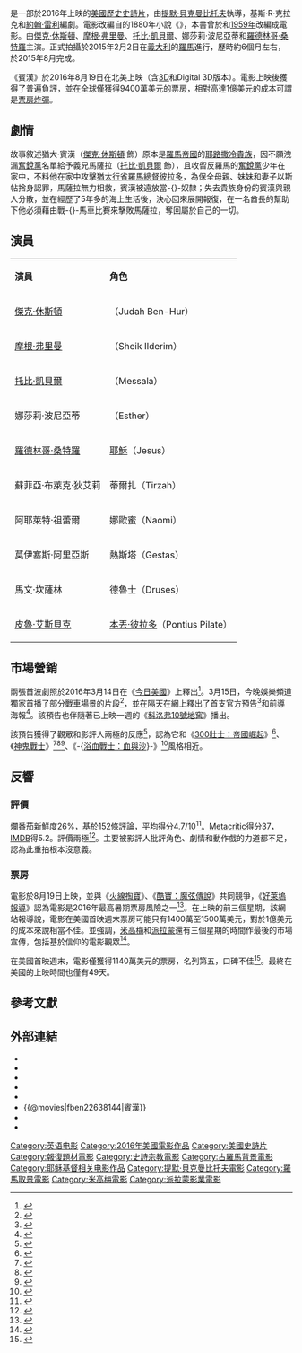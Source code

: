 {{noteTA
|G1=Show
|G2=Movie
|T=zh-tw:賓漢 (2016年電影);zh-cn:宾虚 (2016年电影);zh-hk:賓虛 (2016年電影);
}}
{{Infobox film
| name           = 賓漢
| original_name  = {{lang|en|''Ben-Hur''}}
| image          = Ben-Hur 2016 Poster.jpg
| alt            = 
| caption        = 電影海報
| director       = [[提默·貝克曼比托夫|提默·貝克曼比托夫]]
| producer       = {{plainlist|
* 馬克·柏奈特
* 西恩·丹尼爾
* 鄧肯·亨德森
* 喬尼·萊文
}}
| screenplay        = {{plainlist|
* 基斯·R·克拉克
* [[約翰·雷利_(編劇)|約翰·雷利]]
}}
| based_on       = {{based on |{{link-en|賓漢：基督故事|Ben-Hur: A Tale of the Christ}}|{{link-en|盧·華萊士|Lew Wallace}}}}
| starring       = {{plainlist|
* [[傑克·休斯頓|傑克·休斯頓]]
* [[摩根·弗里曼|摩根·弗里曼]]
* [[托比·凱貝爾|托比·凱貝爾]]
* 娜莎莉·波尼亞蒂
* [[羅德林哥·桑特羅|羅德林哥·桑特羅]]
}}
| music          = [[馬可·貝爾特拉米|馬可·貝爾特拉米]]
| cinematography = 奧立佛·伍德
| editing        = 多迪·多恩
| studio         = {{plainlist|
* Lightworkers Media
* Bazelevs Company
}}
| distributor    = {{plainlist|
* [[派拉蒙影業|派拉蒙影業]]
* [[米高梅|米高梅]]
}} 
| released       = {{film date|2016|8|18|台灣、港澳|2016|8|19|美國|2016|10|10|中國大陸}}
| runtime        = 123分鐘
| country        = {{USA}}
| language       = 英語
| budget         = $1億美元
| gross          = $9406萬美元
| cn_name        = 宾虚
| hk_name        = 賓虛
| tw_name        = 賓漢
}}
{{作品名稱|name=''Ben-Hur''|hk=賓虛|tw=賓漢|equiv-cn=hk}}是一部於2016年上映的[[美國|美國]][[歷史片|歷史]][[史詩片|史詩片]]，由[[提默·貝克曼比托夫|提默·貝克曼比托夫]]執導，基斯·R·克拉克和[[約翰·雷利_(編劇)|約翰·雷利]]編劇。電影改編自{{link-en|盧·華萊士|Lew Wallace}}的1880年小說《{{link-en|賓漢：基督故事|Ben-Hur: A Tale of the Christ}}》，本書曾於{{link-en|賓漢 (1925年電影)|Ben-Hur: A Tale of the Christ (1925 film)|1925年}}和[[賓漢|1959年]]改編成電影。由[[傑克·休斯頓|傑克·休斯頓]]、[[摩根·弗里曼|摩根·弗里曼]]、[[托比·凱貝爾|托比·凱貝爾]]、娜莎莉·波尼亞蒂和[[羅德林哥·桑特羅|羅德林哥·桑特羅]]主演。正式拍攝於2015年2月2日在[[義大利|義大利]]的[[羅馬|羅馬]]進行，歷時約6個月左右，於2015年8月完成。

《賓漢》於2016年8月19日在北美上映（含[[3D電影|3D]]和Digital 3D版本）。電影上映後獲得了普遍負評，並在全球僅獲得9400萬美元的票房，相對高達1億美元的成本可謂是[[票房炸彈|票房炸彈]]。 

== 劇情 ==
故事敘述猶大·賓漢（[[傑克·休斯頓|傑克·休斯頓]] 飾）原本是[[羅馬帝國|羅馬帝國]]的[[哈斯蒙尼王朝|耶路撒冷貴族]]，因不願洩漏[[奮銳黨|奮銳黨]]名單給予義兄馬薩拉（[[托比·凯贝尔|托比·凱貝爾]] 飾），且收留反羅馬的[[奮銳黨|奮銳黨]]少年在家中，不料他在家中攻擊[[猶太行省|猶太行省]][[羅馬總督|羅馬總督]][[彼拉多|彼拉多]]，為保全母親、妹妹和妻子以斯帖捨身認罪，馬薩拉無力相救，賓漢被遠放當-{}-奴隸；失去貴族身份的賓漢與親人分散，並在經歷了5年多的海上生活後，決心回來展開報復，在一名酋長的幫助下他必須藉由戰-{}-馬車比賽來擊敗馬薩拉，奪回屬於自己的一切。

== 演員 ==
{|class="wikitable" 
|- align=center
|'''演員'''
|'''角色'''
|-
| [[傑克·休斯頓|傑克·休斯頓]] || {{link-en|猶大·賓漢|Judah Ben-Hur}}（Judah Ben-Hur）
|-
| [[摩根·弗里曼|摩根·弗里曼]] || {{link-en|謝赫·伊德勒姆|Sheik Ilderim}}（Sheik Ilderim）
|-
| [[托比·凱貝爾|托比·凱貝爾]] || {{link-en|馬薩拉 (賓漢)|Messala (Ben-Hur)|馬薩拉}}（Messala）
|-
| 娜莎莉·波尼亞蒂 || {{link-en|以斯帖 (賓漢)|Esther (Ben-Hur)|以斯帖}}（Esther）
|-
| [[羅德林哥·桑特羅|羅德林哥·桑特羅]] || [[耶穌|耶穌]]（Jesus）
|-
| 蘇菲亞·布萊克·狄艾莉 || 蒂爾扎（Tirzah）
|-
| 阿耶萊特·祖蕾爾 || 娜歐蜜（Naomi）
|-
| 莫伊塞斯·阿里亞斯 || 熱斯塔（Gestas）
|-
| 馬文·坎薩林 || 德魯士（Druses）
|-
| [[皮魯·艾斯貝克|皮魯·艾斯貝克]] || [[本丟·彼拉多|本丟·彼拉多]]（Pontius Pilate）
|}

== 市場營銷 ==
兩張首波劇照於2016年3月14日在《[[今日美國|今日美國]]》上釋出<ref name="USAToday">{{cite web|url=http://www.usatoday.com/story/life/movies/2016/03/14/ben-hur-movie-sneak-peek/81731732/|title=Sneak peek: Jack Huston takes reins of new 'Ben-Hur'|author=Brian Truitt|work=USA TODAY|date=2016-03-14|accessdate=2016-03-15|archive-date=2020-11-09|archive-url=https://web.archive.org/web/20201109124824/https://www.usatoday.com/story/life/movies/2016/03/14/ben-hur-movie-sneak-peek/81731732/|dead-url=no}}</ref>。3月15日，今晚娛樂頻道獨家首播了部分戰車場景的片段<ref>{{cite web|url=http://m.etonline.com/movies/184595_exclusive_world_premiere_watch_epic_chariot_race_from_the_new_ben_hur/|title=EXCLUSIVE WORLD PREMIERE: Watch Epic Chariot Race From the New 'Ben-Hur'|author=Raphael Chestang|work=Entertainment Tonight|date=2016-03-15|accessdate=2016-03-16|archive-date=2016-03-18|archive-url=https://archive.is/20160318081853/http://m.etonline.com/movies/184595_exclusive_world_premiere_watch_epic_chariot_race_from_the_new_ben_hur/|dead-url=no}}</ref>，並在隔天在網上釋出了首支官方預告<ref>{{cite web|url=http://www.hollywoodreporter.com/news/first-ben-hur-reboot-trailer-876172|title=First 'Ben-Hur' Reboot Trailer Arrives|author=Mia Galuppo|work=[[The_Hollywood_Reporter|The Hollywood Reporter]]|date=2016-03-16|accessdate=2016-03-17|archive-date=2021-02-12|archive-url=https://web.archive.org/web/20210212020929/https://www.hollywoodreporter.com/news/first-ben-hur-reboot-trailer-876172|dead-url=no}}</ref>和前導海報<ref>{{cite web|url=http://screenrant.com/ben-hur-2016-trailer-poster/|title=Ben-Hur Trailer & Poster: Stand and Fight|author=Sandy Schaefer|work=''Screenrant''|date=2016-03-16|accessdate=2016-03-17|archive-date=2020-11-09|archive-url=https://web.archive.org/web/20201109103012/https://screenrant.com/ben-hur-2016-trailer-poster/|dead-url=no}}</ref>。該預告也伴隨著已上映一週的《[[科洛弗10號地窖|科洛弗10號地窖]]》播出。

該預告獲得了觀眾和影評人兩極的反應<ref>{{cite web|url=http://m.nzherald.co.nz/entertainment/news/article.cfm?c_id=1501119&objectid=11607165|title=New Ben-Hur trailer 'a crime against God'|work=The New Zealand Herald|date=2016-03-17|accessdate=2016-03-17|archive-date=2016-03-18|archive-url=https://archive.is/20160318081834/http://m.nzherald.co.nz/entertainment/news/article.cfm?c_id=1501119&objectid=11607165|dead-url=no}}</ref>，認為它和《[[300壯士：帝國崛起|300壯士：帝國崛起]]》<ref name="LYT">{{cite web|url=http://www.forbes.com/sites/lukethompson/2016/03/16/ben-hur-trailer-emphasizes-action-not-jesus/#5a64d0497ba7|title='Ben-Hur' Trailer Emphasizes Action, Not Jesus|author=Luke Y. Thompson|work=[[Forbes|Forbes]]|date=2016-03-16|accessdate=2016-03-17|archive-date=2020-10-27|archive-url=https://web.archive.org/web/20201027222035/https://www.forbes.com/sites/lukethompson/2016/03/16/ben-hur-trailer-emphasizes-action-not-jesus/#5a64d0497ba7|dead-url=no}}</ref>、《[[神鬼戰士|神鬼戰士]]》<ref>{{cite web|url=https://www.yahoo.com/movies/ben-hur-first-trailer-for-re-do-is-here-160506702.html|title='Ben-Hur': First Trailer for Re-Do Is Here|author=Kevin Polowy|work=Yahoo! Movies|date=2016-03-16|accessdate=2016-03-17|archive-date=2016-03-19|archive-url=https://web.archive.org/web/20160319113827/https://www.yahoo.com/movies/ben-hur-first-trailer-for-re-do-is-here-160506702.html|dead-url=no}}</ref><ref>{{cite web|url=http://www.wired.com/2016/03/ben-hur-trailer/|title=NEW BEN-HUR TRAILER LOOKS LIKE AN EVANGELICAL GLADIATOR|author=K.M. McFaraland|work=[[Wired_(magazine)|Wired]]|date=2016-03-16|accessdate=2016-03-17|archive-date=2021-01-16|archive-url=https://web.archive.org/web/20210116002245/https://www.wired.com/2016/03/ben-hur-trailer/|dead-url=no}}</ref><ref>{{cite web|url=http://io9.gizmodo.com/timur-bekmambetovs-ben-hur-remake-is-dumb-loud-and-a-1765270066|title=The Ben-Hur Remake Is Dumb, Loud, and a Crime Against God|author=Rob Bricken|work=''io9''|date=2016-03-17|accessdate=2016-03-18|archive-date=2016-03-18|archive-url=https://web.archive.org/web/20160318165827/http://io9.gizmodo.com/timur-bekmambetovs-ben-hur-remake-is-dumb-loud-and-a-1765270066|dead-url=no}}</ref>、《-{[[浴血戰士：血與沙|浴血戰士：血與沙]]}-》<ref>{{cite web|url=http://www.avclub.com/article/action-and-loudness-abound-trailer-ben-hur-233865|title=Action and loudness abound in the trailer for Ben-Hur|author=Dennis DiClaudio|work=[[The_A.V._Club|The A.V. Club]]|date=2016-03-16|accessdate=2016-03-17|archive-date=2017-03-05|archive-url=https://web.archive.org/web/20170305001704/http://www.avclub.com/article/action-and-loudness-abound-trailer-ben-hur-233865|dead-url=no}}</ref>風格相近。

== 反響 ==
=== 評價 ===
[[爛番茄|爛番茄]]新鮮度26%，基於152條評論，平均得分4.7/10<ref name="RT">{{cite web |url=https://www.rottentomatoes.com/m/ben_hur_2016/ |title=Ben-Hur (2016) |website=[[Rotten_Tomatoes|Rotten Tomatoes]] |accessdate=2016-08-17 |archive-date=2021-02-11 |archive-url=https://web.archive.org/web/20210211224923/https://www.rottentomatoes.com/m/ben_hur_2016 |dead-url=no }}</ref>。[[Metacritic|Metacritic]]得分37，[[IMDB|IMDB]]得5.2。評價兩極<ref name="Meta">{{cite web |url=http://www.metacritic.com/movie/ben-hur |title=Ben-Hur reviews |website=[[Metacritic|Metacritic]] |accessdate=2016-08-17 |archive-date=2021-05-05 |archive-url=https://web.archive.org/web/20210505222629/https://www.metacritic.com/movie/ben-hur |dead-url=no }}</ref>。主要被影評人批評角色、劇情和動作戲的力道都不足，認為此重拍根本沒意義。

=== 票房 ===
電影於8月19日上映，並與《[[火線掏寶|火線掏寶]]》、《[[酷寶：魔弦傳說|酷寶：魔弦傳說]]》共同競爭，《[[好萊塢報導|好萊塢報導]]》認為電影是2016年最高暑期票房風險之一<ref>{{cite web|url=http://www.hollywoodreporter.com/lists/summer-box-office-guide-suicide-895245|title=Summer Box-Office Guide to 'Suicide Squad,' Safe Bets and Potential Misfires|author=Pamela McClintock|work=[[The_Hollywood_Reporter|The Hollywood Reporter]]|date=2016-05-18|accessdate=2016-05-18|archive-date=2021-01-26|archive-url=https://web.archive.org/web/20210126125810/https://www.hollywoodreporter.com/lists/summer-box-office-guide-suicide-895245|dead-url=no}}</ref>。在上映的前三個星期，該網站報導說，電影在美國首映週末票房可能只有1400萬至1500萬美元，對於1億美元的成本來說相當不佳。並強調，[[米高梅|米高梅]]和[[派拉蒙電影|派拉蒙]]還有三個星期的時間作最後的市場宣傳，包括基於信仰的電影觀眾<ref name="budget">{{cite web|url=http://www.hollywoodreporter.com/news/box-office-ben-hur-tracking-915266|title=Box Office: 'Ben-Hur' Tracking for Alarming $14M-$15M U.S. Debut|author=Pamela McClintock|work=[[The_Hollywood_Reporter|The Hollywood Reporter]]|date=2016-07-28|accessdate=2016-07-29|archive-date=2021-01-23|archive-url=https://web.archive.org/web/20210123154118/https://www.hollywoodreporter.com/news/box-office-ben-hur-tracking-915266|dead-url=no}}</ref>。

在美國首映週末，電影僅獲得1140萬美元的票房，名列第五，口碑不佳<ref>{{cite web|url=http://www.forbes.com/sites/scottmendelson/2016/08/21/weekend-box-office-ben-hur-bombs-war-dogs-and-kubo-open-soft/#22d9d8ec2e97|title=Weekend Box Office: 'Ben-Hur' Bombs, 'War Dogs' And 'Kubo Open Soft|author=Scott Mendelson|work=[[Forbes|Forbes]]|date=2016-08-21|accessdate=2016-08-21|archive-date=2020-02-08|archive-url=https://web.archive.org/web/20200208103408/https://www.forbes.com/sites/scottmendelson/2016/08/21/weekend-box-office-ben-hur-bombs-war-dogs-and-kubo-open-soft/#22d9d8ec2e97|dead-url=no}}</ref>。最終在美國的上映時間也僅有49天。

== 參考文獻 ==
{{Reflist|30em}}

== 外部連結 ==
* {{IMDb title|2638144|賓漢}}
* {{Rotten Tomatoes|ben_hur_2016|賓漢}}
* {{amg movie|586624|賓漢}}
* {{mojo title|benhur2016|賓漢}}
* {{metacritic film|ben-hur|賓漢}}
* {{@movies|fben22638144|賓漢}}
* {{Yahoomovie id|6216|賓漢}}
* {{douban}}

{{賓漢}}
{{Timur Bekmambetov}}
{{DEFAULTSORT:Ben-Hur (2016 film)}}
[[Category:英语电影|Category:英语电影]]
[[Category:2016年美國電影作品|Category:2016年美國電影作品]]
[[Category:美國史詩片|Category:美國史詩片]]
[[Category:報復題材電影|Category:報復題材電影]]
[[Category:史詩宗教電影|Category:史詩宗教電影]]
[[Category:古羅馬背景電影|Category:古羅馬背景電影]]
[[Category:耶稣基督相关电影作品|Category:耶稣基督相关电影作品]]
[[Category:提默·貝克曼比托夫電影|Category:提默·貝克曼比托夫電影]]
[[Category:羅馬取景電影|Category:羅馬取景電影]]
[[Category:米高梅電影|Category:米高梅電影]]
[[Category:派拉蒙影業電影|Category:派拉蒙影業電影]]